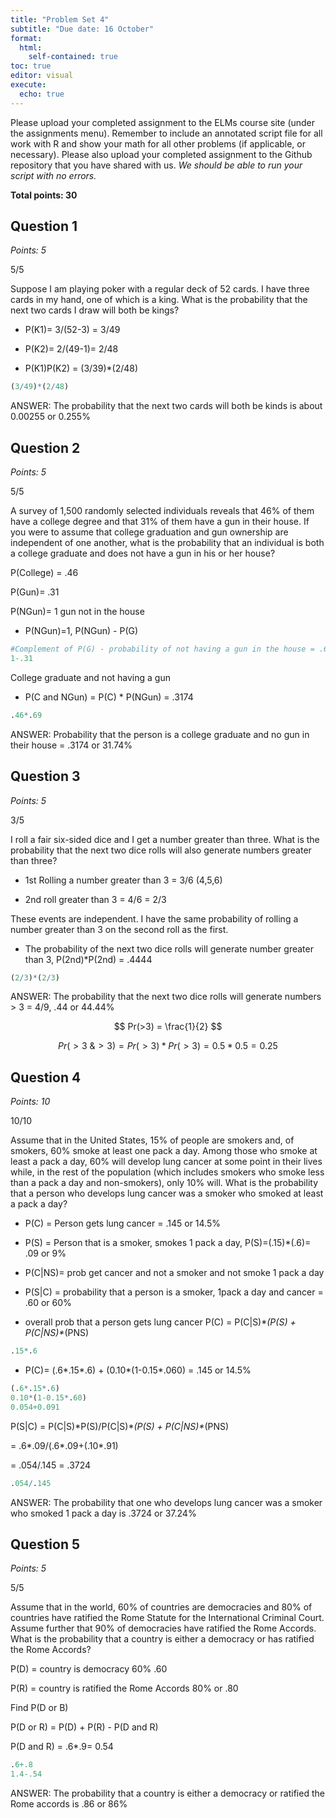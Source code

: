 ```yaml
---
title: "Problem Set 4"
subtitle: "Due date: 16 October"
format: 
  html:
    self-contained: true
toc: true
editor: visual
execute: 
  echo: true
---
```


Please upload your completed assignment to the ELMs course site (under the assignments menu). Remember to include an annotated script file for all work with R and show your math for all other problems (if applicable, or necessary). Please also upload your completed assignment to the Github repository that you have shared with us. *We should be able to run your script with no errors.*

**Total points: 30**

## Question 1

*Points: 5*

::: {.callout-tip title="HG comments"}
5/5
:::

Suppose I am playing poker with a regular deck of 52 cards. I have three cards in my hand, one of which is a king. What is the probability that the next two cards I draw will both be kings?

-   P(K1)= 3/(52-3) = 3/49

-   P(K2)= 2/(49-1)= 2/48

-   P(K1)P(K2) = (3/39)\*(2/48)

```r
(3/49)*(2/48)
```

ANSWER: The probability that the next two cards will both be kinds is about 0.00255 or 0.255%

## Question 2

*Points: 5*

::: {.callout-tip title="HG comments"}
5/5
:::

A survey of 1,500 randomly selected individuals reveals that 46% of them have a college degree and that 31% of them have a gun in their house. If you were to assume that college graduation and gun ownership are independent of one another, what is the probability that an individual is both a college graduate and does not have a gun in his or her house?

P(College) = .46

P(Gun)= .31

P(NGun)= 1 gun not in the house

-   P(NGun)=1, P(NGun) - P(G)

```r
#Complement of P(G) - probability of not having a gun in the house = .69
1-.31
```

College graduate and not having a gun

-   P(C and NGun) = P(C) \* P(NGun) = .3174

```r
.46*.69
```

ANSWER: Probability that the person is a college graduate and no gun in their house = .3174 or 31.74%

## Question 3

*Points: 5*

::: {.callout-tip title="HG comments"}
3/5
:::

I roll a fair six-sided dice and I get a number greater than three. What is the probability that the next two dice rolls will also generate numbers greater than three?

-   1st Rolling a number greater than 3 = 3/6 (4,5,6)

-   2nd roll greater than 3 = 4/6 = 2/3

::: {.callout-tip title="HG comments"}
These events are independent. I have the same probability of rolling a number greater than 3 on the second roll as the first. 
:::

-   The probability of the next two dice rolls will generate number greater than 3, P(2nd)\*P(2nd) = .4444

```r
(2/3)*(2/3)
```

ANSWER: The probability that the next two dice rolls will generate numbers \> 3 = 4/9, .44 or 44.44%

::: {.callout-tip title="HG comments"}
$$
Pr(>3) = \frac{1}{2}
$$ 


$$
Pr(>3\ \& >3) = Pr(>3) * Pr(>3) = 0.5 * 0.5 = 0.25
$$
:::

## Question 4

*Points: 10*

::: {.callout-tip title="HG comments"}
10/10
:::

Assume that in the United States, 15% of people are smokers and, of smokers, 60% smoke at least one pack a day. Among those who smoke at least a pack a day, 60% will develop lung cancer at some point in their lives while, in the rest of the population (which includes smokers who smoke less than a pack a day and non-smokers), only 10% will. What is the probability that a person who develops lung cancer was a smoker who smoked at least a pack a day?

-   P(C) = Person gets lung cancer = .145 or 14.5%

-   P(S) = Person that is a smoker, smokes 1 pack a day, P(S)=(.15)\*(.6)= .09 or 9%

-   P(C\|NS)= prob get cancer and not a smoker and not smoke 1 pack a day

-   P(S\|C) = probability that a person is a smoker, 1pack a day and cancer = .60 or 60%

-   overall prob that a person gets lung cancer P(C) = P(C\|S)\**(P(S) + P(C\|NS)\**(PNS)

```r
.15*.6
```

-   P(C)= (.6\*.15\*.6) + (0.10\*(1-0.15\*.060) = .145 or 14.5%

```r
(.6*.15*.6)
0.10*(1-0.15*.60)
0.054+0.091
```

P(S\|C) = P(C\|S)\*P(S)/P(C\|S)\**(P(S) + P(C\|NS)\**(PNS)

= .6\*.09/(.6\*.09+(.10\*.91)

= .054/.145 = .3724

```r
.054/.145
```

ANSWER: The probability that one who develops lung cancer was a smoker who smoked 1 pack a day is .3724 or 37.24%

## Question 5

*Points: 5*

::: {.callout-tip title="HG comments"}
5/5
:::

Assume that in the world, 60% of countries are democracies and 80% of countries have ratified the Rome Statute for the International Criminal Court. Assume further that 90% of democracies have ratified the Rome Accords. What is the probability that a country is either a democracy or has ratified the Rome Accords?

P(D) = country is democracy 60% .60

P(R) = country is ratified the Rome Accords 80% or .80

Find P(D or B)

P(D or R) = P(D) + P(R) - P(D and R)

P(D and R) = .6\*.9= 0.54

```r
.6+.8
1.4-.54
```

ANSWER: The probability that a country is either a democracy or ratified the Rome accords is .86 or 86%

